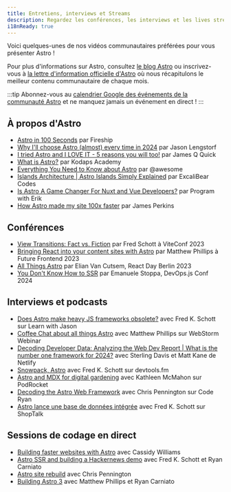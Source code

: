 ```yaml
---
title: Entretiens, interviews et Streams
description: Regardez les conférences, les interviews et les lives streams sur Astro!
i18nReady: true
---
```


Voici quelques-unes de nos vidéos communautaires préférées pour vous présenter Astro !  

Pour plus d'informations sur Astro, consultez [le blog Astro](https://astro.build/blog/) ou inscrivez-vous à [la lettre d'information officielle d'Astro](https://astro.build/newsletter/signup) où nous récapitulons le meilleur contenu communautaire de chaque mois.

:::tip
Abonnez-vous au [calendrier Google des événements de la communauté Astro](https://calendar.google.com/calendar/embed?src=c_g6re3u5gkl0mug3ktn1dibqhfk%40group.calendar.google.com) et ne manquez jamais un événement en direct !
:::

## À propos d'Astro

- [Astro in 100 Seconds](https://www.youtube.com/watch?v=dsTXcSeAZq8) par Fireship
- [Why I'll choose Astro (almost) every time in 2024](https://www.youtube.com/watch?v=kssIEqSJeMI) par Jason Lengstorf
- [I tried Astro and I LOVE IT - 5 reasons you will too!](https://www.youtube.com/watch?v=wND4lSml31A) par James Q Quick
- [What is Astro?](https://www.youtube.com/watch?v=oQDErNNzdwU) par Kodaps Academy
- [Everything You Need to Know about Astro](https://www.youtube.com/watch?v=rRxuVOutmFQ) par @awesome
- [Islands Architecture | Astro Islands Simply Explained](https://www.youtube.com/watch?v=kwqlP6Pe0SI) par ExcaliBear Codes
- [Is Astro A Game Changer For Nuxt and Vue Developers?](https://www.youtube.com/watch?v=Sq7eKxPqfSo) par Program with Erik
- [How Astro made my site 100x faster](https://www.youtube.com/watch?v=cOxA3kMYtkM) par James Perkins

## Conférences

- [View Transitions: Fact vs. Fiction](https://www.youtube.com/watch?v=iT-3amHK7tA&list=PLqGQbXn_GDmkOsHI7-Wrbv1GgAA4tJZhg&index=29)  par Fred Schott à ViteConf 2023
- [Bringing React into your content sites with Astro](https://www.youtube.com/watch?v=Fouws8iKPKQ) par Matthew Phillips à Future Frontend 2023
- [All Things Astro](https://www.youtube.com/watch?v=WKXHFIulZ9g) par Elian Van Cutsem, React Day Berlin 2023
- [You Don't Know How to SSR](https://portal.gitnation.org/contents/you-dont-know-how-to-ssr) par Emanuele Stoppa, DevOps.js Conf 2024

## Interviews et podcasts

- [Does Astro make heavy JS frameworks obsolete?](https://www.youtube.com/watch?v=4Ohi9G-RCcE) avec Fred K. Schott sur Learn with Jason
- [Coffee Chat about all things Astro](https://www.youtube.com/watch?v=3eyedOP83fw) avec Matthew Phillips sur WebStorm Webinar
- [Decoding Developer Data: Analyzing the Web Dev Report | What is the number one framework for 2024?](https://youtu.be/2vqIHyz6iKs?si=vLcyzm07teC6v7u5&t=1679) avec Sterling Davis et Matt Kane de Netlify
- [Snowpack, Astro](https://www.devtools.fm/episode/14) avec Fred K. Schott sur devtools.fm
- [Astro and MDX for digital gardening](https://podrocket.logrocket.com/astro-mdx-kathleen-mcmahon) avec Kathleen McMahon sur PodRocket
- [Decoding the Astro Web Framework](https://www.youtube.com/watch?v=4PKT8x78yOQ) avec Chris Pennington sur Code Ryan
- [Astro lance une base de données intégrée](https://shoptalkshow.com/607/) avec Fred K. Schott sur ShopTalk

## Sessions de codage en direct

- [Building faster websites with Astro](https://www.youtube.com/watch?v=0eka27P4Pr4) avec Cassidy Williams
- [Astro SSR and building a Hackernews demo](https://www.youtube.com/watch?v=2ZEMb_H-LYE) avec Fred K. Schott et Ryan Carniato
- [Astro site rebuild](https://www.youtube.com/watch?v=VDGEpachpwc) avec Chris Pennington
- [Building Astro 3](https://www.youtube.com/watch?v=2zhYwg_nBqQ) avec Matthew Phillips et Ryan Carniato
